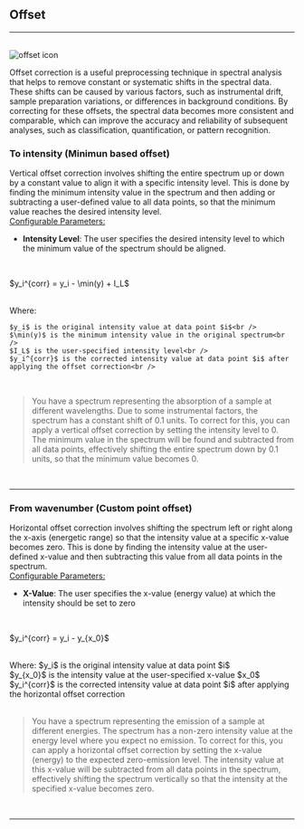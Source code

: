 
## Offset
<hr />
<br />
<Image src={`${imagePath}offset_icon.svg`} alt="offset icon" width={65} height={65} />

Offset correction is a useful preprocessing technique in spectral analysis that helps to remove constant or systematic shifts in the spectral data. These shifts can be caused by various factors, such as instrumental drift, sample preparation variations, or differences in background conditions. By correcting for these offsets, the spectral data becomes more consistent and comparable, which can improve the accuracy and reliability of subsequent analyses, such as classification, quantification, or pattern recognition.

### To intensity (Minimun based offset)

Vertical offset correction involves shifting the entire spectrum up or down by a constant value to align it with a specific intensity level. This is done by finding the minimum intensity value in the spectrum and then adding or subtracting a user-defined value to all data points, so that the minimum value reaches the desired intensity level.
<br />
<u>Configurable Parameters:</u>
- **Intensity Level**: The user specifies the desired intensity level to which the minimum value of the spectrum should be aligned.


<br />
<p style={{textAlign: 'center'}}>$y_i^{corr} = y_i - \min(y) + I_L$</p>
<br />
Where:

    $y_i$ is the original intensity value at data point $i$<br />
    $\min(y)$ is the minimum intensity value in the original spectrum<br />
    $I_L$ is the user-specified intensity level<br />
    $y_i^{corr}$ is the corrected intensity value at data point $i$ after applying the offset correction<br />
<br />

>You have a spectrum representing the absorption of a sample at different wavelengths. Due to some instrumental factors, the spectrum has a constant shift of 0.1 units. To correct for this, you can apply a vertical offset correction by setting the intensity level to 0. The minimum value in the spectrum will be found and subtracted from all data points, effectively shifting the entire spectrum down by 0.1 units, so that the minimum value becomes 0.
>
<br />
<hr />

### From wavenumber (Custom point offset)

Horizontal offset correction involves shifting the spectrum left or right along the x-axis (energetic range) so that the intensity value at a specific x-value becomes zero. This is done by finding the intensity value at the user-defined x-value and then subtracting this value from all data points in the spectrum.
<br />
<u>Configurable Parameters:</u>
<br />
- **X-Value**: The user specifies the x-value (energy value) at which the intensity should be set to zero

<br /> 
<p style={{textAlign: 'center'}}>$y_i^{corr} = y_i - y_{x_0}$</p> 
<br /> 
Where:
$y_i$ is the original intensity value at data point $i$<br />
$y_{x_0}$ is the intensity value at the user-specified x-value $x_0$<br />
$y_i^{corr}$ is the corrected intensity value at data point $i$ after applying the horizontal offset correction<br />
<br />

>You have a spectrum representing the emission of a sample at different energies. The spectrum has a non-zero intensity value at the energy level where you expect no emission. To correct for this, you can apply a horizontal offset correction by setting the x-value (energy) to the expected zero-emission level. The intensity value at this x-value will be subtracted from all data points in the spectrum, effectively shifting the spectrum vertically so that the intensity at the specified x-value becomes zero.
>


<br />
<hr />
<br />
<ImageLink href="/preprocessing/standardization" image={{alt: "standardization icon", src: `${imagePath}standardization_icon.svg`}} text="Standardize" />
<br />
<ImageLink href="/preprocessing/baseline_correction" image={{alt: "baseline correction icon",src: `${imagePath}baseline_icon.svg`}} text="Baseline" />
<br />
<ImageLink href="/preprocessing/smoothing" image={{alt: "smoothing icon", src: `${imagePath}smoothing_icon.svg`}} text="Smooth" />
<br />
<ImageLink href="/preprocessing/normalization" image={{alt: "normalization icon", src: `${imagePath}normalization_icon.svg`}} text="Normalize" />
<br />
<ImageLink href="/preprocessing/peak_detection" image={{alt: "peak detection icon", src: `${imagePath}peak_detection_icon.svg`}} text="Peaks" />
<br />
<ImageLink href="/preprocessing/offset" image={{alt: "offset icon", src: `${imagePath}derivative_icon.svg`}} text="Derivative" />
